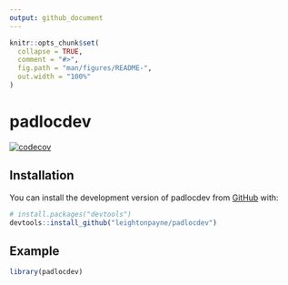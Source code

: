 ```yaml
---
output: github_document
---
```


<!-- README.md is generated from README.Rmd. Please edit that file -->

```r
knitr::opts_chunk$set(
  collapse = TRUE,
  comment = "#>",
  fig.path = "man/figures/README-",
  out.width = "100%"
)
```

# padlocdev

<!-- badges: start -->
[![codecov](https://codecov.io/gh/leightonpayne/padlocdev/branch/master/graph/badge.svg?token=06BRH9RWNI)](https://codecov.io/gh/leightonpayne/padlocdev)
<!-- badges: end -->

## Installation

You can install the development version of padlocdev from [GitHub](https://github.com/) with:

``` r
# install.packages("devtools")
devtools::install_github("leightonpayne/padlocdev")
```

## Example

```r
library(padlocdev)
```
